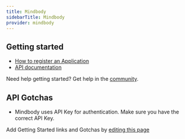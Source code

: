 ```yaml
---
title: Mindbody
sidebarTitle: Mindbody
provider: mindbody
---
```



<Overview />
<PreBuiltTooling provider={providers[pageMetadata.provider]} />


## Getting started

- [How to register an Application](https://developers.mindbodyonline.com/)
- [API documentation](https://developers.mindbodyonline.com/ui/documentation/public-api#/http/mindbody-public-api-v6-0/introduction/getting-started)

<Tip>Need help getting started? Get help in the [community](https://nango.dev/slack).</Tip>

## API Gotchas
- Mindbody uses API Key for authentication. Make sure you have the correct API Key.

<Note>Add Getting Started links and Gotchas by [editing this page](https://github.com/nangohq/nango/tree/master/docs-v2/integrations/all/mindbody.mdx)</Note>
